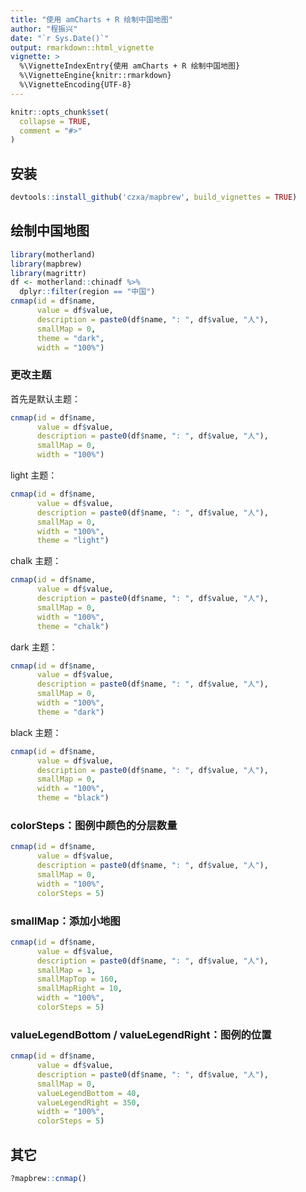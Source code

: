 ```yaml
---
title: "使用 amCharts + R 绘制中国地图"
author: "程振兴"
date: "`r Sys.Date()`"
output: rmarkdown::html_vignette
vignette: >
  %\VignetteIndexEntry{使用 amCharts + R 绘制中国地图}
  %\VignetteEngine{knitr::rmarkdown}
  %\VignetteEncoding{UTF-8}
---
```


```r
knitr::opts_chunk$set(
  collapse = TRUE,
  comment = "#>"
)
```

## 安装

```r
devtools::install_github('czxa/mapbrew', build_vignettes = TRUE)
```

## 绘制中国地图

```r
library(motherland)
library(mapbrew)
library(magrittr)
df <- motherland::chinadf %>% 
  dplyr::filter(region == "中国")
cnmap(id = df$name, 
      value = df$value, 
      description = paste0(df$name, ": ", df$value, "人"),
      smallMap = 0, 
      theme = "dark",
      width = "100%")
```

### 更改主题

首先是默认主题：

```r
cnmap(id = df$name, 
      value = df$value, 
      description = paste0(df$name, ": ", df$value, "人"),
      smallMap = 0,
      width = "100%")
```

light 主题：

```r
cnmap(id = df$name, 
      value = df$value, 
      description = paste0(df$name, ": ", df$value, "人"),
      smallMap = 0,
      width = "100%",
      theme = "light")
```

chalk 主题：

```r
cnmap(id = df$name, 
      value = df$value, 
      description = paste0(df$name, ": ", df$value, "人"),
      smallMap = 0,
      width = "100%",
      theme = "chalk")
```

dark 主题：

```r
cnmap(id = df$name, 
      value = df$value, 
      description = paste0(df$name, ": ", df$value, "人"),
      smallMap = 0,
      width = "100%",
      theme = "dark")
```

black 主题：

```r
cnmap(id = df$name, 
      value = df$value, 
      description = paste0(df$name, ": ", df$value, "人"),
      smallMap = 0,
      width = "100%",
      theme = "black")
```

### colorSteps：图例中颜色的分层数量

```r
cnmap(id = df$name, 
      value = df$value, 
      description = paste0(df$name, ": ", df$value, "人"),
      smallMap = 0,
      width = "100%",
      colorSteps = 5)
```

### smallMap：添加小地图

```r
cnmap(id = df$name, 
      value = df$value, 
      description = paste0(df$name, ": ", df$value, "人"),
      smallMap = 1,
      smallMapTop = 160,
      smallMapRight = 10,
      width = "100%",
      colorSteps = 5)
```

### valueLegendBottom / valueLegendRight：图例的位置

```r
cnmap(id = df$name, 
      value = df$value, 
      description = paste0(df$name, ": ", df$value, "人"),
      smallMap = 0,
      valueLegendBottom = 40,
      valueLegendRight = 350,
      width = "100%",
      colorSteps = 5)
```

## 其它

```r 
?mapbrew::cnmap()
```

